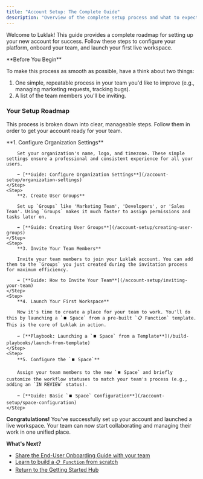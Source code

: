 ```yaml
---
title: "Account Setup: The Complete Guide"
description: "Overview of the complete setup process and what to expect during initial platform configuration."
---
```



Welcome to Luklak! This guide provides a complete roadmap for setting up your new account for success. Follow these steps to configure your platform, onboard your team, and launch your first live workspace.

<Note>
**Before You Begin**

To make this process as smooth as possible, have a think about two things:
1.  One simple, repeatable process in your team you'd like to improve (e.g., managing marketing requests, tracking bugs).
2.  A list of the team members you'll be inviting.
</Note>

### Your Setup Roadmap

This process is broken down into clear, manageable steps. Follow them in order to get your account ready for your team.

<Steps>
    <Step>
        **1. Configure Organization Settings**

        Set your organization's name, logo, and timezone. These simple settings ensure a professional and consistent experience for all your users.

        ➡️ [**Guide: Configure Organization Settings**](/account-setup/organization-settings)
    </Step>
    <Step>
        **2. Create User Groups**

        Set up `Groups` like 'Marketing Team', 'Developers', or 'Sales Team'. Using `Groups` makes it much faster to assign permissions and tasks later on.

        ➡️ [**Guide: Creating User Groups**](/account-setup/creating-user-groups)
    </Step>
    <Step>
        **3. Invite Your Team Members**

        Invite your team members to join your Luklak account. You can add them to the `Groups` you just created during the invitation process for maximum efficiency.

        ➡️ [**Guide: How to Invite Your Team**](/account-setup/inviting-your-team)
    </Step>
    <Step>
        **4. Launch Your First Workspace**

        Now it's time to create a place for your team to work. You'll do this by launching a `⏹️ Space` from a pre-built `📋 Function` template. This is the core of Luklak in action.

        ➡️ [**Playbook: Launching a `⏹️ Space` from a Template**](/build-playbooks/launch-from-template)
    </Step>
    <Step>
        **5. Configure the `⏹️ Space`**

        Assign your team members to the new `⏹️ Space` and briefly customize the workflow statuses to match your team's process (e.g., adding an `IN REVIEW` status).

        ➡️ [**Guide: Basic `⏹️ Space` Configuration**](/account-setup/space-configuration)
    </Step>
</Steps>

**Congratulations!** You've successfully set up your account and launched a live workspace. Your team can now start collaborating and managing their work in one unified place.

**What's Next?**

- [Share the End-User Onboarding Guide with your team](/role-based-onboarding/for-end-users)
- [Learn to build a `📋 Function` from scratch](/build-playbooks/creating-a-function)
- [Return to the Getting Started Hub](/getting-started)